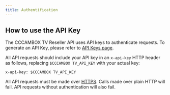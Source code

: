 ```yaml
---
title: Authentification
---
```


## How to use the API Key

The CCCAMBOX TV Reseller API uses API keys to authenticate requests. To generate an API Key, please refer to [API Keys page](/doc/api-keys).

All API requests should include your API key in an `x-api-key` HTTP header as follows, replacing `$CCCAMBOX TV_API_KEY` with your actual key:

```
x-api-key: $CCCAMBOX TV_API_KEY
```

All API requests must be made over [HTTPS](http://en.wikipedia.org/wiki/HTTP_Secure). Calls made over plain HTTP will fail. API requests without authentication will also fail.
